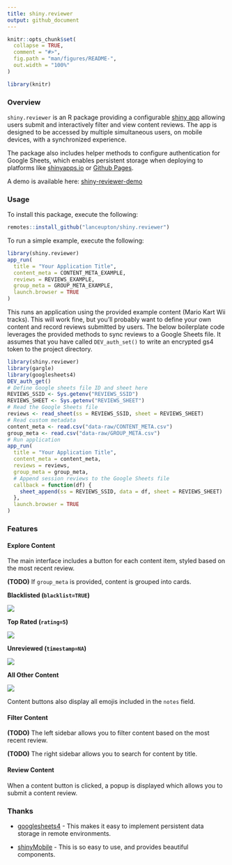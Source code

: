 ```yaml
---
title: shiny.reviewer
output: github_document
---
```


<!-- README.md is generated from README.Rmd. Please edit that file -->

```r
knitr::opts_chunk$set(
  collapse = TRUE,
  comment = "#>",
  fig.path = "man/figures/README-",
  out.width = "100%"
)
```

```r
library(knitr)
```

<!-- badges: start -->
<!-- badges: end -->


### Overview

`shiny.reviewer` is an R package providing a configurable [shiny app](https://shiny.posit.co/)
allowing users submit and interactively filter and view content reviews. The
app is designed to be accessed by multiple simultaneous users, on mobile
devices, with a synchronized experience.

The package also includes helper methods to configure authentication for Google
Sheets, which enables persistent storage when deploying to platforms like
[shinyapps.io](https://shinyapps.io) or [Github Pages](https://pages.github.com/).

A demo is available here: [shiny-reviewer-demo](https://lanceupton.shinyapps.io/shiny-reviewer-demo)


### Usage

To install this package, execute the following:

```r
remotes::install_github("lanceupton/shiny.reviewer")
```

To run a simple example, execute the following:

```r
library(shiny.reviewer)
app_run(
  title = "Your Application Title",
  content_meta = CONTENT_META_EXAMPLE,
  reviews = REVIEWS_EXAMPLE, 
  group_meta = GROUP_META_EXAMPLE,
  launch.browser = TRUE
)
```

This runs an application using the provided example content (Mario Kart Wii
tracks). This will work fine, but you'll probably want to define your own
content and record reviews submitted by users. The below boilerplate code
leverages the provided methods to sync reviews to a Google Sheets file. It
assumes that you have called `DEV_auth_set()` to write an encrypted gs4 token to
the project directory.

```r
library(shiny.reviewer)
library(gargle)
library(googlesheets4)
DEV_auth_get()
# Define Google sheets file ID and sheet here
REVIEWS_SSID <- Sys.getenv("REVIEWS_SSID")
REVIEWS_SHEET <- Sys.getenv("REVIEWS_SHEET")
# Read the Google Sheets file
reviews <- read_sheet(ss = REVIEWS_SSID, sheet = REVIEWS_SHEET)
# Read custom metadata
content_meta <- read.csv("data-raw/CONTENT_META.csv")
group_meta <- read.csv("data-raw/GROUP_META.csv")
# Run application
app_run(
  title = "Your Application Title",
  content_meta = content_meta,
  reviews = reviews, 
  group_meta = group_meta,
  # Append session reviews to the Google Sheets file
  callback = function(df) {
    sheet_append(ss = REVIEWS_SSID, data = df, sheet = REVIEWS_SHEET)
  },
  launch.browser = TRUE
)
```    


### Features

#### Explore Content

The main interface includes a button for each content item, styled based on the
most recent review.

**(TODO)** If `group_meta` is provided, content is grouped into cards.

**Blacklisted (`blacklist=TRUE`)**

![](readme_files/content_blacklisted.png)

**Top Rated (`rating=5`)**

![](readme_files/content_5star.png)

**Unreviewed (`timestamp=NA`)**

![](readme_files/content_unreviewed.png)

**All Other Content**

![](readme_files/content_default.png)

Content buttons also display all emojis included in the `notes` field.


#### Filter Content

**(TODO)** The left sidebar allows you to filter content based on the most recent review.

**(TODO)** The right sidebar allows you to search for content by title.


#### Review Content

When a content button is clicked, a popup is displayed which allows you to
submit a content review.


### Thanks

* [googlesheets4](https://googlesheets4.tidyverse.org/) - This makes it easy to
implement persistent data storage in remote environments.

* [shinyMobile](https://rinterface.github.io/shinyMobile/) - This is so easy to use, and provides beautiful
components.
